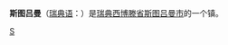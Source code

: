 {{Infobox Settlement
| name = 斯图吕曼<br />Storuman
| image_skyline = Storuman Rathaus.JPG
| imagesize = 250px
| image_caption = 
| image_flag = 
| image_shield = 
| pushpin_map = Sweden
| pushpin_label_position = bottom
| subdivision_type = 国家
| subdivision_name = {{SWE}}
| subdivision_type1 = [[瑞典行政区划|省]]
| subdivision_name1 = [[西博滕省|西博滕省]]
| subdivision_type2 = [[瑞典行政区划|市]]
| subdivision_name2 =  [[斯图吕曼市|斯图吕曼市]]
| elevation_m = 
| elevation_ft = 
| area_total_km2 = 3.14
| population_as_of = 2005年
| population_total = 2255
| population_density_km2 = auto
| timezone = [[CET|CET]]
| utc_offset = +1
| timezone_DST = [[CEST|CEST]]
| utc_offset_DST = +2
| latd = 65
| latm = 06
| lats = 
| latNS = N
| longd = 17
| longm = 06
| longs = 
| longEW = E
| website =  
}}
'''斯图吕曼'''（[[瑞典语|瑞典语]]：'''{{lang|sv|Storuman}}'''）是[[瑞典|瑞典]][[西博滕省|西博滕省]][[斯图吕曼市|斯图吕曼市]]的一个镇。

{{Sweden-stub}}

[[Category:西博滕省城市|S]]